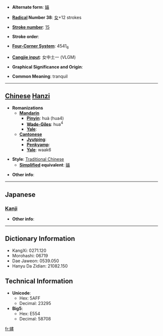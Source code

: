* '''Alternate form''': [[婳]]

* '''[[Wiktionary:Chinese radical index| Radical]] Number 38''': [[Wiktionary:Chinese radical index 女|女]]+12 strokes

* '''[[Wiktionary:Chinese total strokes index|Stroke number]]''': [[Wiktionary:Chinese total strokes index 15|15]]

* '''Stroke order''': 

* '''[[Wiktionary:Chinese four corner index|Four-Corner System]]''': 4541<sub>6</sub>

* '''[[Wiktionary:Chinese Cangjie index|Cangjie input]]''': 女中土一 (VLGM)

* '''Graphical Significance and Origin''': 

* '''Common Meaning''': tranquil

----

== [[Chinese]] [[Hanzi]] ==

* '''Romanizations'''
** '''[[Mandarin]]'''
*** '''[[Pinyin]]''': huà (hua4)
*** '''[[Wade-Giles]]''': hua<sup>4</sup>
*** '''[[Yale]]''': 
** '''[[Cantonese]]'''
*** '''[[Jyutping]]''':
*** '''[[Penkyamp]]''': 
*** '''[[Yale]]''': waak6

* '''Style''': [[Traditional Chinese]] 
** '''[[Simplified Chinese|Simplified]] equivalent''': [[婳]]

* '''Other info''': 

----

==Japanese==
===[[Kanji]]===
{{kanji|on readings=[[かく]] (kaku), [[ぎゃく]] (gyaku)
|kun readings=[[しとやか]] (shitoyaka), [[みめよい]] (mimeyoi)
}}

* '''Other info''':  

----

== Dictionary Information ==

* KangXi: 0271.120
* Morohashi: 06719
* Dae Jaweon: 0539.050
* Hanyu Da Zidian: 21082.150

== Technical Information ==

* '''Unicode''':
** Hex: 5AFF
** Decimal: 23295
* '''Big5''':
** Hex: E554
** Decimal: 58708

[[fr:嫿]]